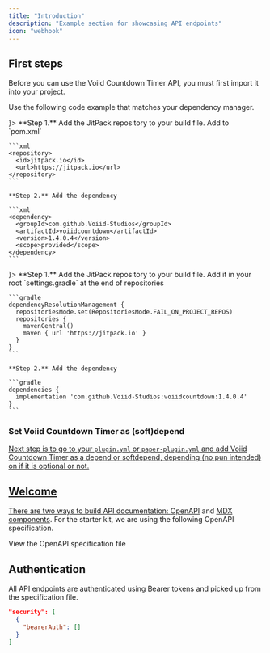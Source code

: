 ```yaml
---
title: "Introduction"
description: "Example section for showcasing API endpoints"
icon: "webhook"
---
```


## First steps

Before you can use the Voiid Countdown Timer API, you must first import it into your project.

Use the following code example that matches your dependency manager.

<Tabs>
  <Tab title="Maven" icon={<svg role="img" viewBox="0 0 24 24" xmlns="http://www.w3.org/2000/svg"><title>Apache Maven</title><path d="M4.237.001c-.312-.013-.665.072-.828.457-.158.374-.283 1.188-.34 2.276l1.223.591c-.02-.737.007-1.43.076-2.066-.026.299-.056.96.006 2.039.019.342.049.725.088 1.15.002.024.002.047.007.069a45.485 45.485 0 0 0 .309 2.412c.057.368.126.752.195 1.16l-.01.01c.014.01.015.018.014.023l.03.16c.03.162.06.328.093.494l.108.553.056.289a61.72 61.72 0 0 0 .457 2.068c.09.382.186.78.287 1.186.098.386.199.783.309 1.193.096.362.199.735.303 1.117.003.018.012.036.015.055a145.826 145.826 0 0 0 .34 1.185l.049.174c.078.261.158.533.242.805a4.2 4.2 0 0 1-.293-.135l-.19-.654c-.02-.077-.042-.148-.062-.225l-.002-.004-.004-.002c-.087-.3-.17-.607-.257-.916-.023-.087-.044-.173-.069-.263l-.314-1.178c-.1-.381-.194-.765-.29-1.154-.094-.39-.185-.78-.277-1.172-.093-.401-.181-.8-.265-1.203-.085-.396-.161-.798-.24-1.193a50.315 50.315 0 0 1-.211-1.17c-.004-.013-.006-.03-.01-.041l.004-.002c-.057-.386-.116-.77-.174-1.15a60.905 60.905 0 0 1-.154-1.204 27.447 27.447 0 0 1-.172-2.41l-1.22-.59c-.004.074-.01.15-.013.23-.012.294-.02.605-.023.93a45.3 45.3 0 0 0 .006 1.157c.009.37.025.755.045 1.148.02.336.042.675.07 1.022l.002.039.006.004c.003.023.007.05.006.076.033.368.064.739.107 1.115a34.493 34.493 0 0 0 .303 2.125c.01.064.024.131.035.195a23.418 23.418 0 0 0 .547 2.32c.07.237.14.464.21.68.063.182.13.365.194.545.155.422.327.832.512 1.232l.006.004a.318.318 0 0 0 .02.05c.225.485.475.95.755 1.395.01.013.02.033.03.047-.455-.183-1.259-.098-1.253-.097.83.288 1.557.64 2.016 1.175-.183.2-.523.352-.953.477.594.064.924-.039 1.045-.092-.31.26-.483.732-.635 1.24.35-.57.696-.949 1.033-1.094.078.258.162.524.244.788A147.532 147.532 0 0 0 5.157 24a.56.56 0 0 0 .43-.312c.13-.282.83-1.775 1.908-3.875.413 1.303.88 2.679 1.386 4.109a.494.494 0 0 0 .076-.465 103.735 103.735 0 0 1-1.308-3.945c.154-.299.316-.612.484-.932.125.04.255.094.389.155.203.186.352.491.482.84a1.515 1.515 0 0 0-.334-1.098c1.335.258 2.547.09 3.287-.81a3.97 3.97 0 0 0 .192-.258c-.325.304-.682.404-1.313.273.996-.281 1.523-.617 2.035-1.22.12-.145.244-.303.371-.48-.943.722-1.927.822-2.9.493l-.045-.018c.914.02 2.203-.474 3.092-1.189.41-.33.796-.73 1.17-1.21.28-.359.55-.76.82-1.216.234-.393.468-.824.7-1.293a2.83 2.83 0 0 1-.74.137l-.144.008c-.048.002-.093 0-.146.002.885-.198 1.5-.74 1.994-1.447-.24.117-.628.262-1.07.297-.058.006-.12.006-.182.006-.013-.002-.028 0-.047-.002.306-.078.574-.178.81-.309a3.363 3.363 0 0 0 .358-.236c.044-.037.088-.07.13-.106.099-.086.193-.18.28-.287.028-.034.056-.063.08-.098.036-.05.073-.098.104-.146a8.388 8.388 0 0 0 .51-.828c.015-.031.032-.057.046-.088.04-.084.08-.16.11-.227.042-.099.074-.179.092-.238a.515.515 0 0 1-.108.051c-.273.112-.727.187-1.086.201-.004 0-.008 0-.013.004h-.067c.72-.214 1.067-.45 1.422-.818a13.883 13.883 0 0 0 1.154-1.428c.264-.37.505-.738.692-1.072a6.5 6.5 0 0 0 .298-.592c.066-.157.122-.305.172-.45-.466.01-.986.011-1.48 0 .495.01 1.015.007 1.484-.005.5-1.485.063-2.262.063-2.262s-.526-1.212-1.4-.851c-.426.175-1.172.73-2.083 1.56l.514 1.45a17.561 17.561 0 0 1 1.703-1.602c-.257.22-.807.726-1.615 1.644-.256.29-.537.624-.844.997-.017.02-.035.038-.047.06a51.435 51.435 0 0 0-1.666 2.187c-.248.34-.498.704-.765 1.088h-.016c.002.02-.004.028-.01.032l-.101.152c-.104.155-.213.31-.318.47l-.352.534c-.061.09-.124.181-.186.277-.184.282-.367.573-.558.873a97.351 97.351 0 0 0-1.428 2.338 96.866 96.866 0 0 0-1.341 2.343c-.012.017-.02.04-.034.057a197.256 197.256 0 0 0-.668 1.223l-.097.181c-.17.318-.346.642-.52.979 0 .004-.005.008-.006.013-.026.048-.05.093-.072.141-.117.222-.218.424-.45.87a1.352 1.352 0 0 0-.233-.182l.345-.65c.047-.089.096-.177.143-.27l.04-.077.546-1.001.13-.233v-.006l-.001-.006c.169-.31.345-.62.52-.94.051-.087.102-.173.153-.265.224-.395.454-.794.684-1.197a91.685 91.685 0 0 1 2.135-3.504c.247-.386.503-.77.754-1.152.092-.138.182-.272.279-.41a72.9 72.9 0 0 1 .48-.701c.007-.012.019-.024.026-.037h.006c.26-.356.517-.713.773-1.065.278-.373.554-.735.83-1.09a31.075 31.075 0 0 1 1.777-2.075l-.515-1.446c-.06.057-.126.116-.192.178a32.37 32.37 0 0 0-.758.729c-.295.294-.597.606-.912.935a46.032 46.032 0 0 0-1.632 1.838l-.03.033.002.008c-.017.02-.033.044-.054.064-.266.323-.538.649-.801.985a39.105 39.105 0 0 0-1.445 1.95c-.043.06-.085.126-.127.186a26.458 26.458 0 0 0-1.403 2.303c-.13.247-.256.485-.37.715-.096.195-.187.395-.278.591-.21.463-.398.93-.566 1.399l.002.006a.36.36 0 0 0-.026.058c-.108.303-.203.608-.29.914-.14.174-.302.325-.483.46a3.505 3.505 0 0 0-.131-.153 5.148 5.148 0 0 0 .824-2.211 6.4 6.4 0 0 0-.016-1.488c-.046-.4-.126-.82-.238-1.274-.097-.393-.217-.81-.363-1.248-.091.185-.22.367-.379.545l-.086.094c-.029.032-.06.06-.092.094.434-.674.486-1.397.358-2.148a2.722 2.722 0 0 1-.49.85c-.033.038-.072.077-.11.116-.01.007-.019.018-.033.028.144-.24.25-.467.318-.698a1.29 1.29 0 0 0 .04-.146 2.85 2.85 0 0 0 .038-.225l.018-.146a2.11 2.11 0 0 0-.002-.354c-.003-.04-.004-.076-.01-.113-.01-.055-.016-.105-.027-.154a7.416 7.416 0 0 0-.193-.84c-.01-.028-.015-.056-.026-.084-.027-.079-.048-.149-.072-.209a2.1 2.1 0 0 0-.09-.209.455.455 0 0 1-.035.1c-.102.24-.34.57-.557.8-.003.003-.007.005-.007.01l-.04.043c.318-.58.39-.946.385-1.398a12.274 12.274 0 0 0-.16-1.615 10.68 10.68 0 0 0-.232-1.104 5.853 5.853 0 0 0-.18-.558 6.337 6.337 0 0 0-.172-.391 26.18 26.18 0 0 0 .002-.004C5.576.341 4.82.124 4.82.124s-.27-.11-.582-.123zm3.38 15.783l.032.082v.002c-.06.033-.116.067-.178.097-.012.004-.024.012-.039.018a2.41 2.41 0 0 0 .186-.2zm-.603 1.626c.13.136.25.242.354.32l.07.227a1.866 1.866 0 0 0-.246.053l-.03-.098c-.024-.084-.048-.17-.076-.257l-.021-.073zm.26.875a2.34 2.34 0 0 1 .271.01l.07.229a.778.778 0 0 1 .247-.004l-.326.627a127.643 127.643 0 0 1-.262-.862z"/></svg>}>
    **Step 1.** Add the JitPack repository to your build file. Add to `pom.xml`

    ```xml
    <repository>
      <id>jitpack.io</id>
      <url>https://jitpack.io</url>
    </repository>
    ```

    **Step 2.** Add the dependency

    ```xml
    <dependency>
      <groupId>com.github.Voiid-Studios</groupId>
      <artifactId>voiidcountdown</artifactId>
      <version>1.4.0.4</version>
      <scope>provided</scope>
    </dependency>
    ```
  </Tab>
  <Tab title="Gradle" icon={  <svg xmlns="http://www.w3.org/2000/svg" viewBox="0 0 24 24" {...props}>
    <title>{"Gradle"}</title>
    <path d="M22.695 4.297a3.807 3.807 0 0 0-5.29-.09.368.368 0 0 0 0 .533l.46.47a.363.363 0 0 0 .474.032 2.182 2.182 0 0 1 2.86 3.291c-3.023 3.02-7.056-5.447-16.211-1.083a1.24 1.24 0 0 0-.534 1.745l1.571 2.713a1.238 1.238 0 0 0 1.681.461l.037-.02-.029.02.688-.384a16.083 16.083 0 0 0 2.193-1.635.384.384 0 0 1 .499-.016.357.357 0 0 1 .016.534 16.435 16.435 0 0 1-2.316 1.741H8.77l-.696.39a1.958 1.958 0 0 1-.963.25 1.987 1.987 0 0 1-1.726-.989L3.9 9.696C1.06 11.72-.686 15.603.26 20.522a.363.363 0 0 0 .354.296h1.675a.363.363 0 0 0 .37-.331 2.478 2.478 0 0 1 4.915 0 .36.36 0 0 0 .357.317h1.638a.363.363 0 0 0 .357-.317 2.478 2.478 0 0 1 4.914 0 .363.363 0 0 0 .358.317h1.627a.363.363 0 0 0 .363-.357c.037-2.294.656-4.93 2.42-6.25 6.108-4.57 4.502-8.486 3.088-9.9zm-6.229 6.901-1.165-.584a.73.73 0 1 1 1.165.587z" />
  </svg>}>
    **Step 1.** Add the JitPack repository to your build file. Add it in your root `settings.gradle` at the end of repositories

    ```gradle
    dependencyResolutionManagement {
      repositoriesMode.set(RepositoriesMode.FAIL_ON_PROJECT_REPOS)
      repositories {
        mavenCentral()
        maven { url 'https://jitpack.io' }
      }
    }
    ```

    **Step 2.** Add the dependency

    ```gradle
    dependencies {
      implementation 'com.github.Voiid-Studios:voiidcountdown:1.4.0.4'
    }
    ```
  </Tab>
</Tabs>

### Set Voiid Countdown Timer as (soft)depend <a href="#set-placeholderapi-as-softdepend" id="set-placeholderapi-as-softdepend" />

Next step is to go to your `plugin.yml` or `paper-plugin.yml` and add Voiid Countdown Timer as a depend or softdepend, depending (no pun intended) on if it is optional or not.

<Tabs>
  <Tab title="plugin.yml">
    
  </Tab>
</Tabs>

## Welcome

There are two ways to build API documentation: [OpenAPI](https://mintlify.com/docs/api-playground/openapi/setup) and [MDX components](https://mintlify.com/docs/api-playground/mdx/configuration). For the starter kit, we are using the following OpenAPI specification.

<Card title="Plant Store Endpoints" icon="leaf" href="https://github.com/mintlify/starter/blob/main/api-reference/openapi.json">
  View the OpenAPI specification file
</Card>

## Authentication

All API endpoints are authenticated using Bearer tokens and picked up from the specification file.

```json
"security": [
  {
    "bearerAuth": []
  }
]
```